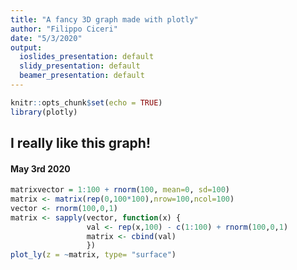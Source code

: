 ```yaml
---
title: "A fancy 3D graph made with plotly"
author: "Filippo Ciceri"
date: "5/3/2020"
output:
  ioslides_presentation: default
  slidy_presentation: default
  beamer_presentation: default
---
```


```r
knitr::opts_chunk$set(echo = TRUE)
library(plotly)
```

## I really like this graph!
#### May 3rd 2020

```r
matrixvector = 1:100 + rnorm(100, mean=0, sd=100)
matrix <- matrix(rep(0,100*100),nrow=100,ncol=100)
vector <- rnorm(100,0,1)
matrix <- sapply(vector, function(x) {
                 val <- rep(x,100) - c(1:100) + rnorm(100,0,1)
                 matrix <- cbind(val)
                 })
plot_ly(z = ~matrix, type= "surface")
```
